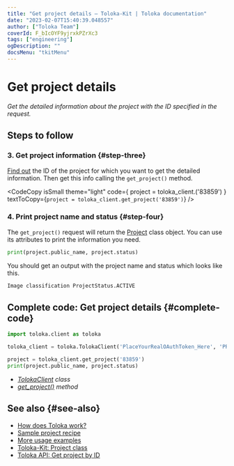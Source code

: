 ```yaml
---
title: "Get project details — Toloka-Kit | Toloka documentation"
date: "2023-02-07T15:40:39.048557"
author: ["Toloka Team"]
coverId: F_bIcOYF9yjrxkPZrXc3
tags: ["engineering"]
ogDescription: ""
docsMenu: "tkitMenu"
---
```



# Get project details

_Get the detailed information about the project with the ID specified in the request._

## Steps to follow

<Import/>

<Instantiate/>

### 3. Get project information {#step-three}

[Find out](/docs/toloka-kit/recipes/get-projects) the ID of the project for which you want to get the detailed information. Then get this info calling the `get_project()` method.

<CodeCopy
  isSmall
  theme="light"
  code={
    <HighlightChildren language="python">
      project = toloka_client.<Term term="get_project"><GetProject/></Term>('83859')
    </HighlightChildren>
  }
  textToCopy={`project = toloka_client.get_project('83859')`}
/>

### 4. Print project name and status {#step-four}

The `get_project()` request will return the [Project](/docs/toloka-kit/reference/toloka.client.project.Project) class object. You can use its attributes to print the information you need.

```python
print(project.public_name, project.status)
```

You should get an output with the project name and status which looks like this.

```bash
Image classification ProjectStatus.ACTIVE
```

## Complete code: Get project details {#complete-code}

```python
import toloka.client as toloka

toloka_client = toloka.TolokaClient('PlaceYourRealOAuthToken_Here', 'PRODUCTION')

project = toloka_client.get_project('83859')
print(project.public_name, project.status)
```

<Note mode="tip" title="List of classes and methods used in this recipe">

- _[TolokaClient](/docs/toloka-kit/reference/toloka.client.TolokaClient) class_
- _[get_project()](/docs/toloka-kit/reference/toloka.client.TolokaClient.get_project) method_

</Note>

## See also {#see-also}

- [How does Toloka work?](/docs/guide/overview)
- [Sample project recipe](/docs/toloka-kit/recipes/learn-basics)
- [More usage examples](/docs/toloka-kit/recipes/use-cases)
- [Toloka-Kit: Project class](/docs/toloka-kit/reference/toloka.client.project.Project)
- [Toloka API: Get project by ID](https://toloka.ai/docs/api/api-reference/#get-/projects/-id-)

